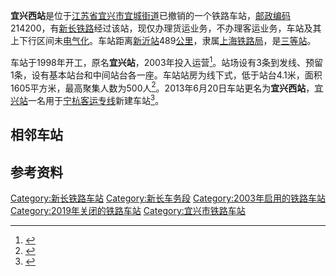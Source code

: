 {{noteTA
|1=zh-cn:始发车次; zh-hk:列車班次;
|2=zh-cn:车次; zh-hk:班次;
}}
{{Infobox China railway station 
|车站名称 = <s>宜兴西站</s>
|车站名称拼音 = Yixingxi
|status = 已撤销
|车站代码 = 19238<ref>{{cite book|title=中华人民共和国铁路车站代码（GB/T 10302-2010）|publisher=中国标准出版社|year=2010|isbn=155066140495|ignore-isbn-error=true|pages=44}}</ref>
|电报码 = AAH
|拼音码 = YXX
|车站位置 = [[江苏省|江苏省]][[宜兴市|宜兴市]][[宜城街道_(宜兴市)|宜城街道]]
|坐标 = {{coord|31.347030|N|119.787333|E|format=dms|display=inline,title}}
|归属 = [[上海铁路局|上海铁路局]]
|车站等级 = [[三等站_(中铁)|三等站]]
|线路 = [[新长铁路|新长铁路]]
|tracks = 3
|built = 1998年
|opened = 2003年
|closed = 2019年
|former = 宜兴站（2003年—2012年）
}}
'''宜兴西站'''是位于[[江苏省|江苏省]][[宜兴市|宜兴市]][[宜城街道_(宜兴市)|宜城街道]]已撤销的一个铁路车站，[[邮政编码|邮政编码]]214200，有[[新长铁路|新长铁路]]经过该站，现仅办理货运业务，不办理客运业务，车站及其上下行区间未[[电气化|电气化]]。车站距离[[新沂站|新沂站]]489[[公里|公里]]，隶属[[上海铁路局|上海铁路局]]，是[[三等站_(中铁)|三等站]]。

车站于1998年开工，原名'''宜兴站'''，2003年投入运营<Ref>
{{cite news|title=新长铁路宜兴段投入实质性运营|url=http://news.sina.com.cn/c/2003-09-10/0742722979s.shtml|work=扬子晚报|publisher=新浪网|date=2003-09-10|accessdate=2021-05-16|archive-date=2021-05-16|archive-url=https://web.archive.org/web/20210516081837/http://news.sina.com.cn/c/2003-09-10/0742722979s.shtml|dead-url=no}}
</ref>。站场设有3条到发线、预留1条，设有基本站台和中间站台各一座。车站站房为线下式，低于站台4.1米，面积1605平方米，最高聚集人数为500人<ref>{{cite book|author=宜兴市地方志编纂委员会|title=宜兴年鉴1999|publisher=方志出版社|year=1999|isbn=7-80122-458-8}}</ref>。2013年6月20日车站更名为'''宜兴西站'''，[[宜兴站|宜兴站]]一名用于[[宁杭客运专线|宁杭客运专线]]新建车站<ref>{{cite news|title=哈大宁杭客运专线多家火车站更名|url=http://www.632news.com/zzxww/mssh/2012/06/83018.shtml|publisher=枣庄新闻网|date=2012-06-13|work=鲁南在线－－枣庄晚报|accessdate=2021-05-16|archive-date=2021-05-16|archive-url=https://web.archive.org/web/20210516012717/http://www.632news.com/zzxww/mssh/2012/06/83018.shtml|dead-url=no}}</ref>。

==相邻车站==
{{start rail box}}
{{s-inop|[[宜兴北站|宜兴北站]]}}
{{s-line|[[新长铁路|新长铁路]]<br /><s>← 10km 宜兴西站 14km →</s>}}
{{s-inop|[[丁山站|丁山站]]}}
{{end box}}
==参考资料==
{{reflist}}
{{新长铁路}}
{{铁路车站小作品}}
{{江苏小作品}}

[[Category:新长铁路车站|Category:新长铁路车站]]
[[Category:新长车务段|Category:新长车务段]]
[[Category:2003年启用的铁路车站|Category:2003年启用的铁路车站]]
[[Category:2019年关闭的铁路车站|Category:2019年关闭的铁路车站]]
[[Category:宜兴市铁路车站|Category:宜兴市铁路车站]]